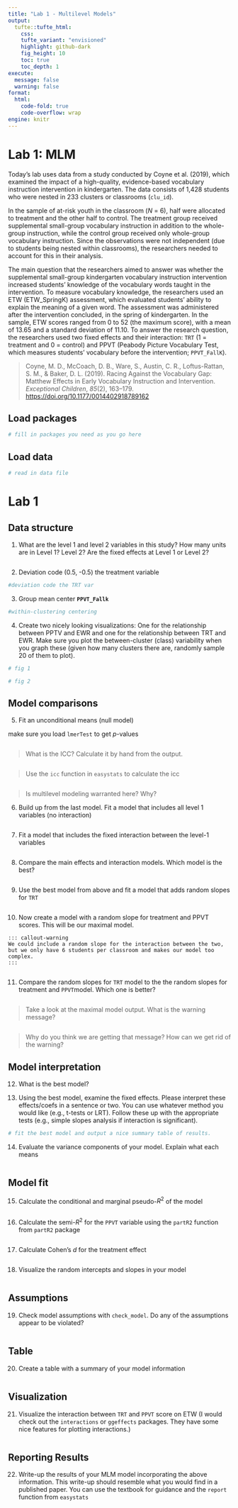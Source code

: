 ```yaml
---
title: "Lab 1 - Multilevel Models"
output: 
  tufte::tufte_html:
    css: 
    tufte_variant: "envisioned"
    highlight: github-dark
    fig_height: 10
    toc: true
    toc_depth: 1
execute: 
  message: false
  warning: false
format: 
  html:
    code-fold: true
    code-overflow: wrap
engine: knitr
---
```


# Lab 1: MLM

Today's lab uses data from a study conducted by Coyne et al. (2019), which examined the impact of a high-quality, evidence-based vocabulary instruction intervention in kindergarten. The data consists of 1,428 students who were nested in 233 clusters or classrooms (`clu_id`).

In the sample of at-risk youth in the classroom (*N* = 6), half were allocated to treatment and the other half to control. The treatment group received supplemental small-group vocabulary instruction in addition to the whole-group instruction, while the control group received only whole-group vocabulary instruction. Since the observations were not independent (due to students being nested within classrooms), the researchers needed to account for this in their analysis.

The main question that the researchers aimed to answer was whether the supplemental small-group kindergarten vocabulary instruction intervention increased students' knowledge of the vocabulary words taught in the intervention. To measure vocabulary knowledge, the researchers used an ETW (ETW_SpringK) assessment, which evaluated students' ability to explain the meaning of a given word. The assessment was administered after the intervention concluded, in the spring of kindergarten. In the sample, ETW scores ranged from 0 to 52 (the maximum score), with a mean of 13.65 and a standard deviation of 11.10. To answer the research question, the researchers used two fixed effects and their interaction: `TRT` (1 = treatment and 0 = control) and PPVT (Peabody Picture Vocabulary Test, which measures students' vocabulary before the intervention; `PPVT_FallK`).

> Coyne, M. D., McCoach, D. B., Ware, S., Austin, C. R., Loftus-Rattan, S. M., & Baker, D. L. (2019). Racing Against the Vocabulary Gap: Matthew Effects in Early Vocabulary Instruction and Intervention. *Exceptional Children*, *85*(2), 163--179. <https://doi.org/10.1177/0014402918789162>

## Load packages

```r
# fill in packages you need as you go here

```

## Load data

```r
# read in data file 

```

# Lab 1

## Data structure

1.  What are the level 1 and level 2 variables in this study? How many units are in Level 1? Level 2? Are the fixed effects at Level 1 or Level 2?

```r

```

2.  Deviation code (0.5, -0.5) the treatment variable

```r

#deviation code the TRT var

```

3.  Group mean center **`PPVT_Fallk`**

```r

#within-clustering centering

```

4.  Create two nicely looking visualizations: One for the relationship between PPTV and EWR and one for the relationship between TRT and EWR. Make sure you plot the between-cluster (class) variability when you graph these (given how many clusters there are, randomly sample 20 of them to plot).

```r
# fig 1
```

```r
# fig 2

```

## Model comparisons

5.  Fit an unconditional means (null model)

::: callout-tip
make sure you load `lmerTest` to get *p*-values
:::

```r

```

> What is the ICC? Calculate it by hand from the output.

```r

```

> Use the `icc` function in `easystats` to calculate the icc

```r

```

> Is multilevel modeling warranted here? Why?

6.  Build up from the last model. Fit a model that includes all level 1 variables (no interaction)

```r

```

7.  Fit a model that includes the fixed interaction between the level-1 variables

```r

```

8.  Compare the main effects and interaction models. Which model is the best?

```r

```

9.  Use the best model from above and fit a model that adds random slopes for `TRT`

```r

```

10. Now create a model with a random slope for treatment and PPVT scores. This will be our maximal model.

```         
::: callout-warning
We could include a random slope for the interaction between the two, but we only have 6 students per classroom and makes our model too complex.
:::
```

```r

```

11. Compare the random slopes for `TRT` model to the the random slopes for treatment and `PPVT`model. Which one is better?

```r

```

> Take a look at the maximal model output. What is the warning message?

```r


```

> Why do you think we are getting that message? How can we get rid of the warning?

## Model interpretation

12. What is the best model?

13. Using the best model, examine the fixed effects. Please interpret these effects/coefs in a sentence or two. You can use whatever method you would like (e.g., t-tests or LRT). Follow these up with the appropriate tests (e.g., simple slopes analysis if interaction is significant).

```r
# fit the best model and output a nice summary table of results. 

```

14. Evaluate the variance components of your model. Explain what each means

```r

```

## Model fit

15. Calculate the conditional and marginal pseudo-$R^2$ of the model

```r

```

16. Calculate the semi-$R^2$ for the `PPVT` variable using the `partR2` function from `partR2` package

```r

```

17. Calculate Cohen's $d$ for the treatment effect

```r

```

18. Visualize the random intercepts and slopes in your model

```r

```

## Assumptions

19. Check model assumptions with `check_model`. Do any of the assumptions appear to be violated?

```r

```

## Table

20. Create a table with a summary of your model information

```r
```

## Visualization

21. Visualize the interaction between `TRT` and `PPVT` score on ETW (I would check out the `interactions` or `ggeffects` packages. They have some nice features for plotting interactions.)

```r
```

## Reporting Results

22. Write-up the results of your MLM model incorporating the above information. This write-up should resemble what you would find in a published paper. You can use the textbook for guidance and the `report` function from `easystats`

